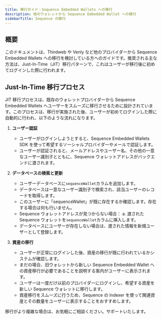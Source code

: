 ```yaml
---
title: 移行ガイド：Sequence Embedded Wallets への移行
description: 他のウォレットから Sequence Embedded Wallet への移行
sidebarTitle: Sequence の移行
---
```


## 概要
このドキュメントは、Thirdweb や Venly など他のプロバイダーから Sequence Embedded Wallets への移行を検討している方へのガイドです。推奨される主な方法は、Just-In-Time（JIT）移行パターンで、これはユーザーが移行後に初めてログインした際に行われます。

## Just-In-Time 移行プロセス
JIT 移行プロセスは、既存のウォレットプロバイダーから Sequence Embedded Wallets へユーザーをスムーズに移行させるために設計されています。このプロセスは、移行が実施された後、ユーザーが初めてログインした際に自動的に行われ、以下のような流れになります。
1.  **ユーザー認証**
    - ユーザーがログインしようとすると、Sequence Embedded Wallets SDK を使って希望するソーシャルプロバイダーやメールで認証します。
    - ユーザーが認証されると、メールアドレスやユーザー名、その他の一意なユーザー識別子とともに、Sequence ウォレットアドレスがバックエンドに渡されます。

2.  **データベースの検索と更新**
    - ユーザーデータベースに`sequenceWallet`カラムを追加します。
    - データベースは一意なユーザー識別子で検索され、該当ユーザーのレコードを取得します。
    - このユーザーに「sequenceWallet」が既に存在するか確認します。存在する場合は何も行いません。
    - Sequence ウォレットアドレスが見つからない場合：
      a. 渡された Sequence ウォレットを`sequenceWallet`カラムに挿入します。
    - データベースにユーザーが存在しない場合は、渡された情報を新規ユーザーとして登録します。

3.  **資産の移行**
    - ユーザーが正常にログインした後、資産の移行が既に行われているかシステムが確認します。
    - まだの場合、旧ウォレットから新しい Sequence Embedded Wallet への資産移行が必要であることを説明する案内がユーザーに表示されます。
    - ユーザーは一度だけ以前のプロバイダーにログインし、希望する資産を新しい Sequence ウォレットに移行します。
    - 資産移行をスムーズに行うため、Sequence の Indexer を使って関連資産とその数量をユーザーに表示することをおすすめします。

移行がより複雑な場合は、お気軽にご相談ください。サポートいたします。
